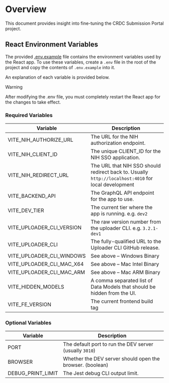 # Overview

This document provides insight into fine-tuning the CRDC Submission Portal project.

## React Environment Variables

The provided [.env.example](./.env.example) file contains the environment variables used by the React app. To use these variables, create a `.env` file in the root of the project and copy the contents of `.env.example` into it.

An explanation of each variable is provided below.

> [!Warning]
> After modifying the .env file, you must completely restart the React app for the changes to take effect.

### Required Variables

| Variable | Description |
| --- | --- |
| VITE_NIH_AUTHORIZE_URL | The URL for the NIH authorization endpoint. |
| VITE_NIH_CLIENT_ID | The unique CLIENT_ID for the NIH SSO application. |
| VITE_NIH_REDIRECT_URL | The URL that NIH SSO should redirect back to. Usually `http://localhost:4010` for local development |
| VITE_BACKEND_API | The GraphQL API endpoint for the app to use. |
| VITE_DEV_TIER | The current tier where the app is running. e.g. `dev2` |
| VITE_UPLOADER_CLI_VERSION | The raw version number from the uploader CLI. e.g. `3.2.1-dev1` |
| VITE_UPLOADER_CLI | The fully-qualified URL to the Uploader CLI GitHub release. |
| VITE_UPLOADER_CLI_WINDOWS | See above – Windows Binary |
| VITE_UPLOADER_CLI_MAC_X64 | See above – Mac Intel Binary |
| VITE_UPLOADER_CLI_MAC_ARM | See above – Mac ARM Binary |
| VITE_HIDDEN_MODELS | A comma separated list of Data Models that should be hidden from the UI. |
| VITE_FE_VERSION | The current frontend build tag |

### Optional Variables

| Variable | Description |
| --- | --- |
| PORT | The default port to run the DEV server (usually `3010`) |
| BROWSER | Whether the DEV server should open the browser. (boolean) |
| DEBUG_PRINT_LIMIT | The Jest debug CLI output limit. |

